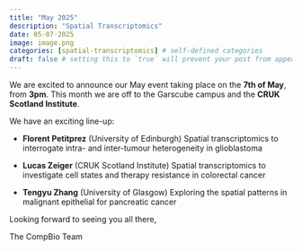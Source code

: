 ```yaml
---
title: "May 2025"
description: "Spatial Transcriptomics"
date: 05-07-2025
image: image.png
categories: [spatial-transcriptomics] # self-defined categories
draft: false # setting this to `true` will prevent your post from appearing on your listing page until you're ready!
---
```


We are excited to announce our May event taking place on the **7th of May**, from **3pm**. This month we are off to the Garscube campus and the **CRUK Scotland Institute**.

We have an exciting line-up:

-   **Florent Petitprez** (University of Edinburgh) Spatial transcriptomics to interrogate intra- and inter-tumour heterogeneity in glioblastoma

-   **Lucas Zeiger** (CRUK Scotland Institute) Spatial transcriptomics to investigate cell states and therapy resistance in colorectal cancer

-   **Tengyu Zhang** (University of Glasgow) Exploring the spatial patterns in malignant epithelial for pancreatic cancer

Looking forward to seeing you all there,

The CompBio Team
